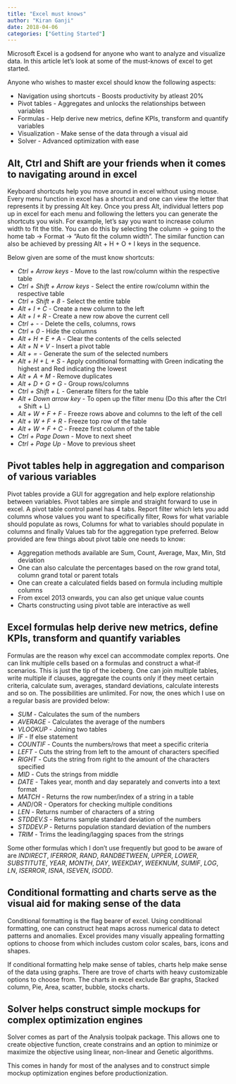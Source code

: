 ```yaml
---
title: "Excel must knows"
author: "Kiran Ganji"
date: 2018-04-06
categories: ["Getting Started"]
---
```


Microsoft Excel is a godsend for anyone who want to analyze and visualize data. In this article let's look at some of the must-knows of excel to get started.

Anyone who wishes to master excel should know the following aspects:

- Navigation using shortcuts - Boosts productivity by atleast 20%
- Pivot tables - Aggregates and unlocks the relationships between variables
- Formulas - Help derive new metrics, define KPIs, transform and quantify variables 
- Visualization - Make sense of the data through a visual aid
- Solver - Advanced optimization with ease

## Alt, Ctrl and Shift are your friends when it comes to navigating around in excel

Keyboard shortcuts help you move around in excel without using mouse. Every menu function in excel has a shortcut and one can view the letter that represents it by pressing Alt key. Once you press Alt, individual letters pop up in excel for each menu and following the letters you can generate the shortcuts you wish. For example, let's say you want to increase column width to fit the title. You can do this by selecting the column -> going to the home tab -> Format -> "Auto fit the column width". The similar function can also be achieved by pressing Alt + H + O + I keys in the sequence.

Below given are some of the must know shortcuts:

- *Ctrl + Arrow keys* - Move to the last row/column within the respective table
- *Ctrl + Shift + Arrow keys* - Select the entire row/column within the respective table
- *Ctrl + Shift + 8* - Select the entire table
- *Alt + I + C* - Create a new column to the left
- *Alt + I + R* - Create a new row above the current cell
- *Ctrl + -* - Delete the cells, columns, rows
- *Ctrl + 0* - Hide the columns
- *Alt + H + E + A* - Clear the contents of the cells selected
- *Alt + N + V* - Insert a pivot table
- *Alt + =* - Generate the sum of the selected numbers
- *Alt + H + L + S* - Apply conditional formatting with Green indicating the highest and Red indicating the lowest
- *Alt + A + M* - Remove duplicates
- *Alt + D + G + G* - Group rows/columns
- *Ctrl + Shift + L* - Generate filters for the table
- *Alt + Down arrow key* - To open up the filter menu (Do this after the Ctrl + Shift + L)
- *Alt + W + F + F* - Freeze rows above and columns to the left of the cell
- *Alt + W + F + R* - Freeze top row of the table
- *Alt + W + F + C* - Freeze first column of the table
- *Ctrl + Page Down* - Move to next sheet
- *Ctrl + Page Up* - Move to previous sheet

## Pivot tables help in aggregation and comparison of various variables

Pivot tables provide a GUI for aggregation and help explore relationship between variables. Pivot tables are simple and straight forward to use in excel. A pivot table control panel has 4 tabs. Report filter which lets you add columns whose values you want to specifically filter, Rows for what variable should populate as rows, Columns for what to variables should populate in columns and finally Values tab for the aggregation type preferred. Below provided are few things about pivot table one needs to know:

- Aggregation methods available are Sum, Count, Average, Max, Min, Std deviation
- One can also calculate the percentages based on the row grand total, column grand total or parent totals
- One can create a calculated fields based on formula including multiple columns
- From excel 2013 onwards, you can also get unique value counts
- Charts constructing using pivot table are interactive as well

## Excel formulas help derive new metrics, define KPIs, transform and quantify variables

Formulas are the reason why excel can accommodate complex reports. One can link multiple cells based on a formulas and construct a what-if scenarios. This is just the tip of the iceberg. One can join multiple tables, write multiple if clauses, aggregate the counts only if they meet certain criteria, calculate sum, averages, standard deviations, calculate interests and so on. The possibilities are unlimited. For now, the ones which I use on a regular basis are provided below:

- *SUM* - Calculates the sum of the numbers
- *AVERAGE* - Calculates the average of the numbers
- *VLOOKUP* - Joining two tables
- *IF* - If else statement
- *COUNTIF* - Counts the numbers/rows that meet a specific criteria
- *LEFT* - Cuts the string from left to the amount of characters specified
- *RIGHT* - Cuts the string from right to the amount of the characters specified
- *MID* - Cuts the strings from middle
- *DATE* - Takes year, month and day separately and converts into a text format
- *MATCH* - Returns the row number/index of a string in a table
- *AND*/OR - Operators for checking multiple conditions
- *LEN* - Returns number of characters of a string
- *STDDEV.S* - Returns sample standard deviation of the numbers
- *STDDEV.P* - Returns population standard deviation of the numbers
- *TRIM* - Trims the leading/lagging spaces from the strings

Some other formulas which I don't use frequently but good to be aware of are *INDIRECT*, *IFERROR*, *RAND*, *RANDBETWEEN*, *UPPER*, *LOWER*, *SUBSTITUTE*, *YEAR*, *MONTH*, *DAY*, *WEEKDAY*, *WEEKNUM*, *SUMIF*, *LOG*, *LN*, *ISERROR*, *ISNA*, *ISEVEN*, *ISODD*.

## Conditional formatting and charts serve as the visual aid for making sense of the data

Conditional formatting is the flag bearer of excel. Using conditional formatting, one can construct heat maps across numerical data to detect patterns and anomalies. Excel provides many visually appealing formatting options to choose from which includes custom color scales, bars, icons and shapes.

If conditional formatting help make sense of tables, charts help make sense of the data using graphs. There are trove of charts with heavy customizable options to choose from. The charts in excel exclude Bar graphs, Stacked column, Pie, Area, scatter, bubble, stocks charts.  


## Solver helps construct simple mockups for complex optimization engines

Solver comes as part of the Analysis toolpak package. This allows one to create objective function, create constrains and an option to minimize or maximize the objective using linear, non-linear and Genetic algorithms.

This comes in handy for most of the analyses and to construct simple mockup optimization engines before productionization.